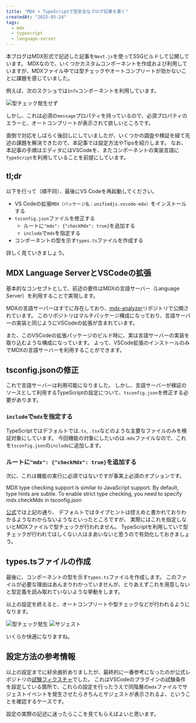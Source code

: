 ```yaml
---
title: "MDX + TypeScriptで型安全なブログ記事を書く"
createdAt: "2025-05-24"
tags:
  - mdx
  - typescript
  - language-server
---
```


本ブログはMDX形式で記述した記事を`Next.js`を使ってSSGビルドして公開しています。
MDXなので、いくつかカスタムコンポーネントを作成および利用していますが、MDXファイル中では型チェックやオートコンプリートが効かないことに課題を感じていました。

例えば、次のスクショでは`Info`コンポーネントを利用しています。

<Img src="/2025/mdx-type-check/no-error.png" alt="型チェック発生せず" />

しかし、これは必須の`message`プロパティを持っているので、必須プロパティのエラーと、オートコンプリートが表示されて欲しいところです。

面倒で対応をしばらく後回しにしていましたが、いくつかの調査や検証を経て先述の課題を解決できたので、本記事では設定方法やTipsを紹介します。
なお、本記事の手順はエディタにはVSCodeを、またコンポーネントの実装言語に`TypeScript`を利用していることを前提にしています。

## tl;dr

以下を行って（順不同）、最後にVS Codeを再起動してください。

- VS Codeの拡張`MDX（パッケージ名：unifiedjs.vscode-mdx）`をインストールする
- `tsconfig.json`ファイルを修正する
  - ルートに`"mdx": {"checkMdx": true}`を追加する
  - `include`で`mdx`を指定する
- コンポーネントの型を示す`types.ts`ファイルを作成する

詳しく見ていきましょう。

## MDX Language ServerとVSCodeの拡張

基本的なコンセプトとして、前述の要件はMDXの言語サーバー（Language Server）を利用することで実現します。

MDXの言語サーバーはすでに存在しており、[mdx-analyzer](https://github.com/mdx-js/mdx-analyzer#typescript)リポジトリで公開されています。
このリポジトリはマルチパッケージ構成になっており、言語サーバーの実装と同じようにVSCodeの拡張が含まれています。

また、このVSCodeの拡張パッケージのビルド時に、実は言語サーバーの実装を取り込むような構成になっています。
よって、VSCode拡張のインストールのみでMDXの言語サーバーを利用することができます。

<Note message="MDXのVS Code拡張は言語サーバーの提供以外にもシンタックスハイライトなども提供しています。" />

## tsconfig.jsonの修正

これで言語サーバーは利用可能になりました。
しかし、言語サーバーが検証のソースとして利用するTypeScriptの設定について、`tsconfig.json`を修正する必要があります。

### `include`で`mdx`を指定する

TypeScriptではデフォルトでは`.ts`, `.tsx`などのような主要なファイルのみを検証対象にしています。
今回機能の対象にしたいのは`.mdx`ファイルなので、これを`tsconfig.json`の`include`に追加します。

### ルートに`"mdx": {"checkMdx": true}`を追加する

次に、これは機能の実行に必須ではないですが事実上必須のオプションです。

<BQ>
  MDX type checking support is similar to JavaScript support. By default, type
  hints are subtle. To enable strict type checking, you need to specify
  mdx.checkMdx in tsconfig.json
</BQ>

[公式](https://github.com/mdx-js/mdx-analyzer?tab=readme-ov-file#use)では上記の通り、
デフォルトではタイプヒントは控えめと書かれておりわかるようなわからないようなといったところですが、
実際にはこれを指定しないとMDXファイルで型チェックが行われません。
TypeScriptを利用していて型チェックが行われてほしくない人はまあいないと思うので有効化しておきましょう。

<Note message="この設定の反映はVSCodeを再起動する必要があります。" />

## types.tsファイルの作成

最後に、コンポーネントの型を示す`types.ts`ファイルを作成します。
このファイルが必要な理由はあんまりわかっていませんが、とりあえずこれを用意しないと型定義を読み取れていないような挙動をします。

以上の設定を終えると、オートコンプリートや型チェックなどが行われるようになります。

<Img src="/2025/mdx-type-check/with-error.png" alt="型チェック発生" />

<Img src="/2025/mdx-type-check/suggestion.png" alt="サジェスト" />

いくらか快適になりますね。

## 設定方法の参考情報

以上の設定までに紆余曲折ありましたが、最終的に一番参考になったのが公式レポジトリの[試験フィクスチャ](https://github.com/mdx-js/mdx-analyzer/tree/main/fixtures/provide)でした。
これはVSCodeのプラグインの試験条件を設定している箇所で、これらの設定を行ったうえで同階層の`mdx`ファイルでサジェストイベントを発生させたらきちんとサジェストが表示されるよ、ということを確認するケースです。

設定の実際の記述に迷ったらここを見てもらえばよいと思います。
